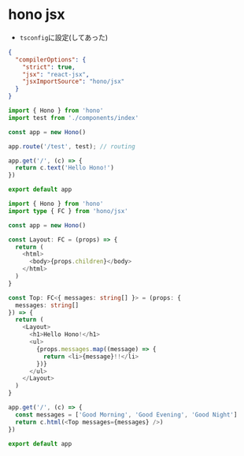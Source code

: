 # hono jsx

- `tsconfig`に設定(してあった)
```json filename="tsconfig.json"
{
  "compilerOptions": {
    "strict": true,
    "jsx": "react-jsx",
    "jsxImportSource": "hono/jsx"
  }
}
```

```ts filename="src/index.ts"
import { Hono } from 'hono'
import test from './components/index'

const app = new Hono()

app.route('/test', test); // routing

app.get('/', (c) => {
  return c.text('Hello Hono!')
})

export default app

```


```ts filename="src/components/index.tsx"
import { Hono } from 'hono'
import type { FC } from 'hono/jsx'

const app = new Hono()

const Layout: FC = (props) => {
  return (
    <html>
      <body>{props.children}</body>
    </html>
  )
}

const Top: FC<{ messages: string[] }> = (props: {
  messages: string[]
}) => {
  return (
    <Layout>
      <h1>Hello Hono!</h1>
      <ul>
        {props.messages.map((message) => {
          return <li>{message}!!</li>
        })}
      </ul>
    </Layout>
  )
}

app.get('/', (c) => {
  const messages = ['Good Morning', 'Good Evening', 'Good Night']
  return c.html(<Top messages={messages} />)
})

export default app
```